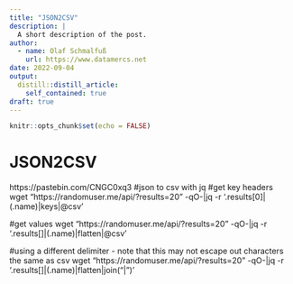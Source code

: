 ```yaml
---
title: "JSON2CSV"
description: |
  A short description of the post.
author:
  - name: Olaf Schmalfuß
    url: https://www.datamercs.net
date: 2022-09-04
output:
  distill::distill_article:
    self_contained: true
draft: true
---
```



```r
knitr::opts_chunk$set(echo = FALSE)
```

# JSON2CSV
https://pastebin.com/CNGC0xq3
#json to csv with jq
#get key headers
wget "https://randomuser.me/api/?results=20" -qO-|jq  -r '.results[0]|(.name)|keys|@csv'

#get values
wget "https://randomuser.me/api/?results=20" -qO-|jq  -r '.results[]|(.name)|flatten|@csv'

#using a different delimiter - note that this may not escape out characters the same as csv
wget "https://randomuser.me/api/?results=20" -qO-|jq  -r '.results[]|(.name)|flatten|join("|")'




